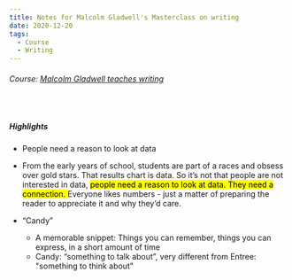 ```yaml
---
title: Notes for Malcolm Gladwell's Masterclass on writing
date: 2020-12-20
tags:
  - Course
  - Writing
---
```


###### Course: [Malcolm Gladwell teaches writing](https://www.masterclass.com/classes/malcolm-gladwell-teaches-writing)

<br />

##### Highlights

- People need a reason to look at data

- From the early years of school, students are part of a races and obsess over gold stars. That results chart is data. So it’s not that people are not interested in data, <mark> people need a reason to look at data. They need a connection. </mark> Everyone likes numbers - just a matter of preparing the reader to appreciate it and why they’d care.

- “Candy”
  - A memorable snippet: Things you can remember, things you can express, in a short amount of time
  - Candy: “something to talk about”, very different from Entree: "something to think about"
